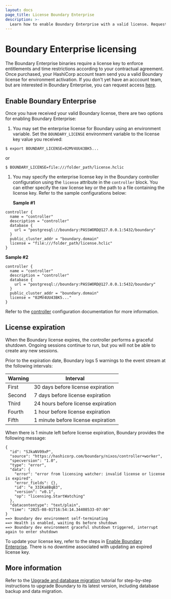 ```yaml
---
layout: docs
page_title: License Boundary Enterprise
description: >-
  Learn how to enable Boundary Enterprise with a valid license. Request access from an account team to enable enterprise features.
---
```


# Boundary Enterprise licensing

The Boundary Enterprise binaries require a license key to enforce entitlements and time restrictions according to your contractual agreement.
Once purchased, your HashiCorp account team send you a valid Boundary license for environment activation.
If you don't yet have an acccount team, but are interested in Boundary Enterprise, you can request access [here](https://www.hashicorp.com/contact-sales).

## Enable Boundary Enterprise

Once you have received your valid Boundary license, there are two options for enabling Boundary Enterprise:

1. You may set the enterprise license for Boundary using an environment variable.
Set the `BOUNDARY_LICENSE` environment variable to the license key value you received:

  `$ export BOUNDARY_LICENSE=02MV4UU43BK5...`

  or

  `$ BOUNDARY_LICENSE=file:///folder_path/license.hclic`

1. You may specify the enterprise license key in the Boundary controller configuration using the `license` attribute in the `controller` block.
You can either specify the raw license key or the path to a file containing the license key.
Refer to the sample configurations below:

   **Sample #1**

  ```hcl
  controller {
    name = "controller"
    description = "controller"
    database {
      url = "postgresql://boundary:PASSWORD@127.0.0.1:5432/boundary"
    }
    public_cluster_addr = "boundary.domain"
    license = "file:///folder_path/license.hclic"
  }
  ```
   **Sample #2**

  ```hcl
  controller {
    name = "controller"
    description = "controller"
    database {
      url = "postgresql://boundary:PASSWORD@127.0.0.1:5432/boundary"
    }
    public_cluster_addr = "boundary.domain"
    license = "02MV4UU43BK5..."
  }
  ```

  Refer to the [controller](/boundary/docs/configuration/controller) configuration  documentation for more information.

## License expiration

When the Boundary license expires, the controller performs a graceful shutdown.
Ongoing sessions continue to run, but you will not be able to create any new sessions.

Prior to the expiration date, Boundary logs 5 warnings to the event stream at the following intervals:

| Warning | Interval                           |
|---------| ---------------------------------- |
| First   | 30 days before license expiration  |
| Second  | 7 days before license expiration   |
| Third   | 24 hours before license expiration |
| Fourth  | 1 hour before license expiration   |
| Fifth   | 1 minute before license expiration |

When there is 1 minute left before license expiration, Boundary provides the following message:

```hcl
{
  "id": "SJkaNV09xP",
  "source": "https://hashicorp.com/boundary/nixos/controller+worker",
  "specversion": "1.0",
  "type": "error",
  "data": {
    "error": "error from licensing watcher: invalid license or license is expired",
    "error_fields": {},
    "id": "e_33IKa8BqB3",
    "version": "v0.1",
    "op": "licensing.StartWatching"
  },
  "datacontentype": "text/plain",
  "time": "2025-08-01T16:54:14.34408533-07:00"
}
==> Boundary dev environment self-terminating
==> Health is enabled, waiting 0s before shutdown
==> Boundary dev environment graceful shutdown triggered, interrupt again to enter shutdown
```

To update your license key, refer to the steps in [Enable Boundary Enterprise](#enable-boundary-enterprise).
There is no downtime associated with updating an expired license key.

## More information

Refer to the [Upgrade and database migration](/boundary/tutorials/self-managed-deployment/upgrade-version) tutorial for step-by-step instructions to upgrade Boundary to its latest version, including database backup and data migration.